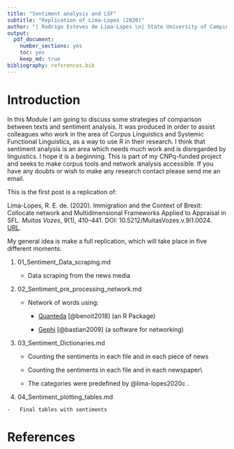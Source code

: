 ```yaml
---
title: "Sentiment analysis and LSF"
subtitle: "Replication of Lima-Lopes (2020)"
author: "| Rodrigo Esteves de Lima-Lopes \n| State University of Campinas \n| rll307@unicamp.br\n"
output: 
  pdf_document:
    number_sections: yes
    toc: yes
    keep_md: true
bibliography: references.bib
---
```


# Introduction

In this Module I am going to discuss some strategies of comparison between texts and sentiment analysis. It was produced in order to assist colleagues who work in the area of Corpus Linguistics and Systemic Functional Linguistics, as a way to use R in their research. I think that sentiment analysis is an area which needs much work and is disregarded by linguistics. I hope it is a beginning. This is part of my CNPq-funded project and seeks to make corpus tools and network analysis accessible. If you have any doubts or wish to make any research contact please send me an email.

This is the first post is a replication of:

Lima-Lopes, R. E. de. (2020). Immigration and the Context of Brexit: Collocate network and Multidimensional Frameworks Applied to Appraisal in SFL. *Muitas Vozes*, 9(1), 410--441. DOI: 10.5212/MuitasVozes.v.9i1.0024. [URL](https://revistas2.uepg.br/index.php/muitasvozes/article/view/15506).

My general idea is make a full replication, which will take place in five different moments:

1.  01_Sentiment_Data_scraping.md

    -   Data scraping from the news media

2.  02_Sentiment_pre_processing_network.md

    -   Network of words using:

        -   [Quanteda](https://quanteda.io/) [@benoit2018] (an R Package)

        -   [Gephi](https://gephi.org/) [@bastian2009] (a software for networking)

3.  03_Sentiment_Dictionaries.md

    -   Counting the sentiments in each file and in each piece of news

    -   Counting the sentiments in each file and in each newspaper\\

    -   The categories were predefined by @lima-lopes2020c .

4.   04_Sentiment_plotting_tables.md

    -   Final tables with sentiments

# References
